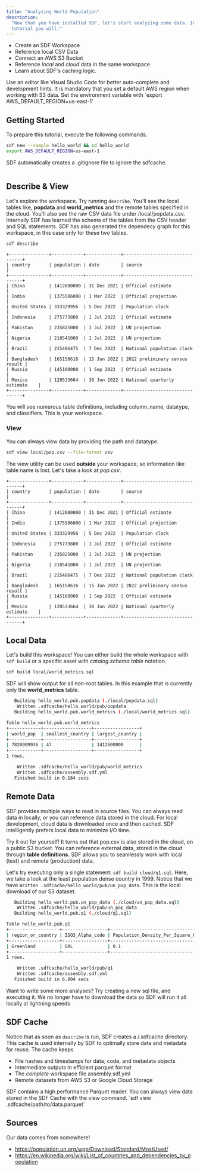 ```yaml
---
title: "Analyzing World Population"
description:
  "Now that you have installed SDF, let's start analyzing some data. In this
  tutorial you will:"
---
```


- Create an SDF Workspace
- Reference local CSV Data
- Connect an AWS S3 Bucket
- Reference _local_ and _cloud_ data in the same workspace
- Learn about SDF's caching logic.

<Tip>
Use an editor like Visual Studio Code for better auto-complete and development hints.
</Tip>
<Note>
It is mandatory that you set a default AWS region when working with S3 data. Set the environment variable with `export AWS_DEFAULT_REGION=us-east-1`
</Note>

## Getting Started

To prepare this tutorial, execute the following commands.

```bash
sdf new --sample hello_world && cd hello_world
export AWS_DEFAULT_REGION=us-east-1
```

SDF automatically creates a .gitignore file to ignore the sdfcache.

```shell

``` 

## Describe & View
Let's explore the workspace. Try running `describe`. You'll see the local tables like, **popdata** and **world_metrics** and the remote tables specified in the cloud. You'll also see the raw CSV data file under /local/popdata.csv. Internally SDF has learned the schema of the tables from the CSV header and SQL statements. SDF has also generated the dependecy graph for this workspace, in this case only for these two tables.

```bash
sdf describe
```

```shell
+---------------+------------+-------------+--------------------------------+
| country       | population | date        | source                         |
+---------------+------------+-------------+--------------------------------+
| China         | 1412600000 | 31 Dec 2021 | Official estimate              |
| India         | 1375586000 | 1 Mar 2022  | Official projection            |
| United States | 333329956  | 5 Dec 2022  | Population clock               |
| Indonesia     | 275773800  | 1 Jul 2022  | Official estimate              |
| Pakistan      | 235825000  | 1 Jul 2022  | UN projection                  |
| Nigeria       | 218541000  | 1 Jul 2022  | UN projection                  |
| Brazil        | 215486475  | 7 Dec 2022  | National population clock      |
| Bangladesh    | 165158616  | 15 Jun 2022 | 2022 preliminary census result |
| Russia        | 145100000  | 1 Sep 2022  | Official estimate              |
| Mexico        | 128533664  | 30 Jun 2022 | National quarterly estimate    |
+---------------+------------+-------------+--------------------------------+

```

You will see numerous table definitions, including column_name, datatype, and classifiers. This is your workspace.

### View

You can always view data by providing the path and datatype.

```bash
sdf view local/pop.csv --file-format csv
```

The view utility can be used **outside** your workspace, so information like
table name is lost. Let's take a look at _pop.csv_.

```shell
+---------------+------------+-------------+--------------------------------+
| country       | population | date        | source                         |
+---------------+------------+-------------+--------------------------------+
| China         | 1412600000 | 31 Dec 2021 | Official estimate              |
| India         | 1375586000 | 1 Mar 2022  | Official projection            |
| United States | 333329956  | 5 Dec 2022  | Population clock               |
| Indonesia     | 275773800  | 1 Jul 2022  | Official estimate              |
| Pakistan      | 235825000  | 1 Jul 2022  | UN projection                  |
| Nigeria       | 218541000  | 1 Jul 2022  | UN projection                  |
| Brazil        | 215486475  | 7 Dec 2022  | National population clock      |
| Bangladesh    | 165158616  | 15 Jun 2022 | 2022 preliminary census result |
| Russia        | 145100000  | 1 Sep 2022  | Official estimate              |
| Mexico        | 128533664  | 30 Jun 2022 | National quarterly estimate    |
+---------------+------------+-------------+--------------------------------+

```

## Local Data

Let's build this workspace! You can either build the whole workspace with
`sdf build` or a specific asset with _catalog.schema.table_ notation.

```bash
sdf build local/world_metrics.sql
```

SDF will show output for all non-root tables. In this example that is currently
only the **world_metrics** table.

```bash
   Building hello_world.pub.popdata (./local/popdata.sql)
    Written .sdfcache/hello_world/pub/popdata
   Building hello_world.pub.world_metrics (./local/world_metrics.sql)

Table hello_world.pub.world_metrics
+------------+------------------+-----------------+
| world_pop  | smallest_country | largest_country |
+------------+------------------+-----------------+
| 7820009936 | 47               | 1412600000      |
+------------+------------------+-----------------+
1 rows.

    Written .sdfcache/hello_world/pub/world_metrics
    Written .sdfcache/assembly.sdf.yml
   Finished build in 0.184 secs
```

## Remote Data

SDF provides multiple ways to read in source files. You can always read data in
locally, or you can reference data stored in the cloud. For local development,
cloud data is downloaded once and then cached. SDF intelligently prefers local
data to minimize I/O time.

Try it out for yourself! It turns out that pop.csv is also stored in the cloud,
on a public S3 bucket. You can reference external data, stored in the cloud
through **table definitions**. SDF allows you to seamlessly work with local
(test) and remote (production) data.

Let's try executing only a single statement: `sdf build cloud/q1.sql`. Here, we
take a look at the least population dense country in 1999. Notice that we have
`Written .sdfcache/hello_world/pub/un_pop_data`. This is the local download of
our S3 dataset.

```bash
   Building hello_world.pub.un_pop_data (./cloud/un_pop_data.sql)
    Written .sdfcache/hello_world/pub/un_pop_data
   Building hello_world.pub.q1 (./cloud/q1.sql)

Table hello_world.pub.q1
+-------------------+-----------------+----------------------------------+
| region_or_country | ISO3_Alpha_code | Population_Density_Per_Square_KM |
+-------------------+-----------------+----------------------------------+
| Greenland         | GRL             | 0.1                              |
+-------------------+-----------------+----------------------------------+
1 rows.

    Written .sdfcache/hello_world/pub/q1
    Written .sdfcache/assembly.sdf.yml
   Finished build in 6.804 secs
```

<Tip>
  Want to write some more analyses? Try creating a new sql file, and executing
  it. We no longer have to download the data so SDF will run it all locally at
  lightning speeds
</Tip>

## SDF Cache

Notice that as soon as `describe` is run, SDF creates a /.sdfcache directory.
This cache is used internally by SDF to optimally store data and metadata for
reuse. The cache keeps

- File hashes and timestamps for data, code, and metadata objects
- Intermediate outputs in efficient parquet format
- The _complete_ workspace file assembly.sdf.yml
- Remote datasets from AWS S3 or Google Cloud Storage

<Note>
  SDF contains a high performance Parquet reader. You can always view data
  stored in the SDF Cache with the view command. `sdf view
  .sdfcache/path/to/data.parquet`
</Note>

## Sources

Our data comes from somewhere!

- https://population.un.org/wpp/Download/Standard/MostUsed/
- https://en.wikipedia.org/wiki/List_of_countries_and_dependencies_by_population
